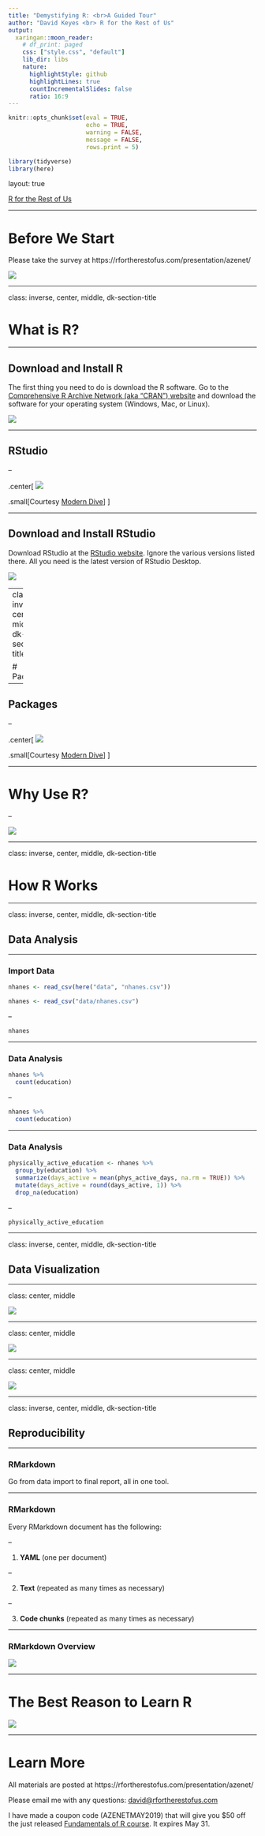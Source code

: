 ```yaml
---
title: "Demystifying R: <br>A Guided Tour"
author: "David Keyes <br> R for the Rest of Us"
output:
  xaringan::moon_reader:
    # df_print: paged
    css: ["style.css", "default"]
    lib_dir: libs
    nature:
      highlightStyle: github
      highlightLines: true
      countIncrementalSlides: false
      ratio: 16:9
---
```


```r
knitr::opts_chunk$set(eval = TRUE, 
                      echo = TRUE,
                      warning = FALSE,
                      message = FALSE,
                      rows.print = 5)

library(tidyverse)
library(here)


```

layout: true
  
<div class="dk-footer">
<span>
<a href="https://rfortherestofus.com/" target="_blank">R for the Rest of Us
</a>
</span>
</div> 

---

# Before We Start

Please take the survey at https://rfortherestofus.com/presentation/azenet/

![](images/survey.gif)

---








class: inverse, center, middle, dk-section-title 

# What is R?


---

## Download and Install R

The first thing you need to do is download the R software. Go to the [Comprehensive R Archive Network (aka “CRAN”) website](https://cran.cnr.berkeley.edu/) and download the software for your operating system (Windows, Mac, or Linux).

![](images/download-r.png)


---

## RStudio

--

.center[
![](images/engine-dashboard.png)

.small[Courtesy [Modern Dive](http://moderndive.com/2-getting-started.html#what-are-r-and-rstudio)]
]


---

## Download and Install RStudio

Download RStudio at the [RStudio website](https://www.rstudio.com/products/rstudio/download/#download). Ignore the various versions listed there. All you need is the latest version of RStudio Desktop.

![](images/download-rstudio.png)


---
class: inverse, center, middle, dk-section-title 

# Packages

---

## Packages


--

.center[
![](images/phone-apps.png)

.small[Courtesy [Modern Dive](http://moderndive.com/2-getting-started.html#packages)]
]

---

# Why Use R?

--

![](images/why-use-r.png)




---

class: inverse, center, middle, dk-section-title

# How R Works

---

class: inverse, center, middle, dk-section-title

## Data Analysis

---

### Import Data

```r
nhanes <- read_csv(here("data", "nhanes.csv"))
```

```r
nhanes <- read_csv("data/nhanes.csv")
```

--

```r
nhanes
```



---

### Data Analysis

```r
nhanes %>% 
  count(education)
```

--

```r
nhanes %>% 
  count(education)
```

---

### Data Analysis

```r
physically_active_education <- nhanes %>% 
  group_by(education) %>% 
  summarize(days_active = mean(phys_active_days, na.rm = TRUE)) %>% 
  mutate(days_active = round(days_active, 1)) %>% 
  drop_na(education)
```

--

```r
physically_active_education
```


---

class: inverse, center, middle, dk-section-title

## Data Visualization

---


class: center, middle

![](images/bbc-plots.png)

---

class: center, middle

![](images/ficb-map.png)

---


class: center, middle

![](images/sat-math-ridgeline.png)


---

class: inverse, center, middle, dk-section-title

## Reproducibility

---

### RMarkdown

Go from data import to final report, all in one tool.

---


### RMarkdown

Every RMarkdown document has the following:

--

1. **YAML** (one per document)

--

2. **Text** (repeated as many times as necessary)

--

3. **Code chunks** (repeated as many times as necessary)



---

### RMarkdown Overview

![](images/rmarkdown-overview.png)

---

# The Best Reason to Learn R

![](images/rstats-supportive-community.gif)

---

# Learn More

All materials are posted at https://rfortherestofus.com/presentation/azenet/

Please email me with any questions: [david@rfortherestofus.com](mailto:david@rfortherestofus.com) 

I have made a coupon code (AZENETMAY2019) that will give you $50 off the just released [Fundamentals of R course](https://rfortherestofus.com/courses/fundamentals/). It expires May 31.